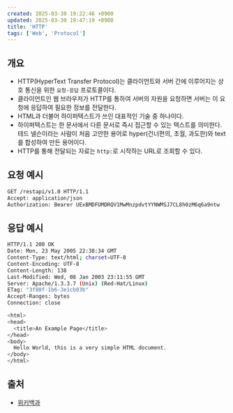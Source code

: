 ```yaml
---
created: 2025-03-30 19:22:46 +0900
updated: 2025-03-30 19:47:19 +0900
title: 'HTTP'
tags: ['Web', 'Protocol']
---
```


## 개요

- HTTP(HyperText Transfer Protocol)는 클라이언트와 서버 간에 이루어지는 상호 통신을 위한 `요청-응답` 프로토콜이다.
- 클라이언트인 웹 브라우저가 HTTP를 통하여 서버의 자원을 요청하면 서버는 이 요청에 응답하여 필요한 정보를 전달한다.
- HTML과 더불어 하이퍼텍스트가 쓰인 대표적인 기술 중 하나이다.
- 하이퍼텍스트는 한 문서에서 다른 문서로 즉시 접근할 수 있는 텍스트를 의미한다. 테드 넬슨이라는 사람이 처음 고안한 용어로 hyper(건너편의, 초월, 과도한)와 text를 합성하여 만든 용어이다.
- HTTP를 통해 전달되는 자료는 `http:`로 시작하는 URL로 조회할 수 있다.

## 요청 예시

```bash
GET /restapi/v1.0 HTTP/1.1
Accept: application/json
Authorization: Bearer UExBMDFUMDRQV1MwMnzpdvtYYNWMSJ7CL8h0zM6q6a9ntw
```

## 응답 예시

```bash
HTTP/1.1 200 OK
Date: Mon, 23 May 2005 22:38:34 GMT
Content-Type: text/html; charset=UTF-8
Content-Encoding: UTF-8
Content-Length: 138
Last-Modified: Wed, 08 Jan 2003 23:11:55 GMT
Server: Apache/1.3.3.7 (Unix) (Red-Hat/Linux)
ETag: "3f80f-1b6-3e1cb03b"
Accept-Ranges: bytes
Connection: close

<html>
<head>
  <title>An Example Page</title>
</head>
<body>
  Hello World, this is a very simple HTML document.
</body>
</html>
```

## 출처

- [위키백과](https://ko.wikipedia.org/wiki/HTTP)








